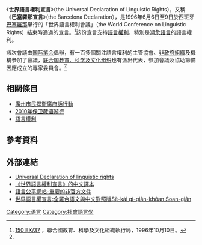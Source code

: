 《'''世界語言權利宣言'''》（the Universal Declaration of Linguistic Rights），又稱《'''巴塞羅那宣言'''》（the Barcelona Declaration），是1996年6月6日至9日於西班牙[[巴塞羅那|巴塞羅那]]舉行的「世界語言權利會議」（the World Conference on Linguistic Rights）結束時通過的宣言。<ref name=EX>[http://unesdoc.unesco.org/images/0010/001042/104267e.pdf 150 EX/37] {{Wayback|url=http://unesdoc.unesco.org/images/0010/001042/104267e.pdf |date=20180219151805 }}，聯合國教育、科學及文化組織執行局，1996年10月10日。</ref>該份宣言支持[[語言權利|語言權利]]，特別是[[瀕危語言|瀕危語言]]的語言權利。

該次會議由[[国际笔会|国际笔会]]倡辦，有一百多個關注語言權利的主管協會、[[非政府組織|非政府組織]]及機構參加了會議，[[联合国教育、科学及文化组织|联合国教育、科学及文化组织]]也有派出代表，參加會議及協助籌備因應成立的專家委員會。<ref name=EX/>

==相關條目==
*[[廣州市民捍衞廣府話行動|廣州市民捍衞廣府話行動]]
*[[2010年保卫藏语游行|2010年保卫藏语游行]]
*[[語言權利|語言權利]]

==參考資料==
{{reflist}}

==外部連結==
*[https://web.archive.org/web/20110510002900/http://www.linguistic-declaration.org/ Universal Declaration of linguistic rights]
*[https://web.archive.org/web/20150518094020/http://unesdoc.unesco.org/images/0010/001042/104267cb.pdf 《世界語言權利宣言》的中文譯本]
*[http://mail.tku.edu.tw/cfshih/ln/non-governmental.htm 語言公平網站-重要的非官方文件] {{Wayback|url=http://mail.tku.edu.tw/cfshih/ln/non-governmental.htm |date=20120223135041 }}
*[http://ctlt.twl.ncku.edu.tw/kauhak/kanggi/LinguisticRights.pdf 世界語言權宣言:全羅台語文與中文對照版Sè-kài gí-giân-khôan Soan-giân] {{Wayback|url=http://ctlt.twl.ncku.edu.tw/kauhak/kanggi/LinguisticRights.pdf |date=20220308121242 }}

[[Category:语言|Category:语言]]
[[Category:社會語言學|Category:社會語言學]]